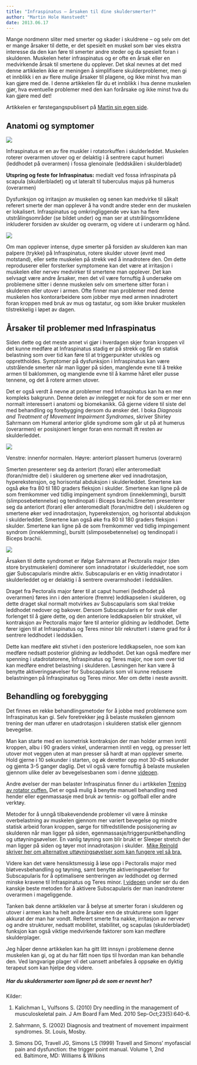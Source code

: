 ```yaml
---
title: "Infraspinatus – årsaken til dine skuldersmerter?"
author: "Martin Hole Hanstvedt"
date: 2013.06.17
---
```


Mange nordmenn sliter med smerter og skader i skuldrene – og selv om det er mange årsaker til dette, er det spesielt en muskel som bør vies ekstra interesse da den kan føre til smerter andre steder og da spesielt foran i skulderen. Muskelen heter infraspinatus og er ofte en årsak eller en medvirkende årsak til smertene du opplever. Det skal nevnes at det med denne artikkelen ikke er meningen å simplifisere skulderproblemer, men gi et innblikk i en av flere mulige årsaker til plagene, og ikke minst hva man kan gjøre med de. I denne artikkelen får du et innblikk i hva denne muskelen gjør, hva eventuelle problemer med den kan forårsake og ikke minst hva du kan gjøre med det!

Artikkelen er førstegangspublisert på [Martin sin egen side](http://martinhanstvedt.com/).

## Anatomi og symptomer

![](images/clipboard-3708204265.png)

Infraspinatus er en av fire muskler i rotatorkuffen i skulderleddet. Muskelen roterer overarmen utover og er delaktig i å sentrere caput humeri (leddhodet på overarmen) i fossa glenoinale (leddskålen i skulderbladet)

**Utspring og feste for Infraspinatus:** medialt ved fossa infraspinata på scapula (skulderbladet) og ut lateralt til tuberculus majus på humerus (overarmen)

Dysfunksjon og irritasjon av muskelen og senen kan medvirke til såkalt referert smerte der man opplever å ha vondt andre steder enn der muskelen er lokalisert. Infraspinatus og omkringliggende vev kan ha flere utstrålingsområder (se bildet under) og man ser at utstrålingsområdene inkluderer forsiden av skulder og overarm, og videre ut i underarm og hånd.

![](images/clipboard-3208474769.png)

Om man opplever intense, dype smerter på forsiden av skulderen kan man palpere (trykke) på Infraspinatus, rotere skulder utover (evnt med motstand), eller sette muskelen på strekk ved å innadrotere den. Om dette reproduserer eller forsterker symptomene kan det være at irritasjon i muskelen eller nervev medvirker til smertene man opplever. Det kan selvsagt være andre årsaker, men det vil være fornuftig å undersøke om problemene sitter i denne muskelen selv om smertene sitter foran i skulderen eller utover i armen. Ofte finner man problemer med denne muskelen hos kontorarbeidere som jobber mye med armen innadrotert foran kroppen med bruk av mus og tastatur, og som ikke bruker muskelen tilstrekkelig i løpet av dagen.

## Årsaker til problemer med Infraspinatus

Siden dette og det meste annet vi gjør i hverdagen skjer foran kroppen vil det kunne medføre at Infraspinatus stadig er på strekk og får en statisk belastning som over tid kan føre til at triggerpunkter utvikles og opprettholdes. Symptomer på dysfunksjon i Infraspinatus kan være utstrålende smerter når man ligger på siden, manglende evne til å trekke armen til baklommen, og manglende evne til å kamme håret eller pusse tennene, og det å rotere armen utover.

Det er også verdt å nevne at problemer med Infraspinatus kan ha en mer kompleks bakgrunn. Denne delen av innlegget er nok for de som er mer enn normalt interessert i anatomi og biomekanikk. Gå gjerne videre til siste del med behandling og forebygging dersom du ønsker det. I boka *Diagnosis and Treatment of Movement Impairment Syndromes*, skriver Shirley Sahrmann om Humeral anterior glide syndrome som går ut på at humerus (overarmen) er posisjonert lenger foran enn normalt ift resten av skulderleddet.

![](images/clipboard-811416096.png)

Venstre: innenfor normalen. Høyre: anteriort plassert humerus (overarm)

Smerten presenterer seg da anteriort (foran) eller anteromedialt (foran/midtre del) i skulderen og smertene øker ved innadrotasjon, hyperekstensjon, og horisontal abduksjon i skulderleddet. Smertene kan også øke fra 80 til 180 graders fleksjon i skulder. Smertene kan ligne på de som fremkommer ved tidlig impingement syndrom (inneklemming), bursitt (slimposebetennelse) og tendinopati i Biceps brachii.Smerten presenterer seg da anteriort (foran) eller anteromedialt (foran/midtre del) i skulderen og smertene øker ved innadrotasjon, hyperekstensjon, og horisontal abduksjon i skulderleddet. Smertene kan også øke fra 80 til 180 graders fleksjon i skulder. Smertene kan ligne på de som fremkommer ved tidlig impingement syndrom (inneklemming), bursitt (slimposebetennelse) og tendinopati i Biceps brachii.

![](images/clipboard-3732958936.png)

Årsaken til dette syndromet er ifølge Sahrmann at Pectoralis major (den store brystmuskelen) dominerer som innadrotator i skulderleddet, noe som gjør Subscapularis mindre aktiv. Subscapularis er en viktig innadrotator i skulderleddet og er delaktig i å sentrere overarmshodet i leddskålen.

Draget fra Pectoralis major fører til at caput humeri (leddhodet på overarmen) føres inn i den anteriore (fremre) leddkapselen i skulderen, og dette draget skal normalt motvirkes av Subscapularis som skal trekke leddhodet nedover og bakover. Dersom Subscapularis er for svak eller forlenget til å gjøre dette, og den anteriore leddkapselen blir strukket, vil kontraksjon av Pectoralis major føre til anterior glidning av leddhodet. Dette fører igjen til at Infraspinatus og Teres minor blir rekruttert i større grad for å sentrere leddhodet i leddskåen.

Dette kan medføre økt stivhet i den posteriore leddkapselen, noe som kan medføre nedsatt posterior glidning av leddhodet. Det kan også medføre mer spenning i utadrotatorene, Infraspinatus og Teres major, noe som over tid kan medføre endret belastning i skulderen. Løsningen her kan være å benytte aktiveringsøvelser for Subscapularis som vil kunne redusere belastningen på Infraspinatus og Teres minor. Mer om dette i neste avsnitt.

## Behandling og forebygging

Det finnes en rekke behandlingsmetoder for å jobbe med problemene som Infraspinatus kan gi. Selv foretrekker jeg å belaste muskelen gjennom trening der man utfører en utadrotasjon i skulderen statisk eller gjennom bevegelse.

Man kan starte med en isometrisk kontraksjon der man holder armen inntil kroppen, albu i 90 graders vinkel, underarmen inntil en vegg, og presser lett utover mot veggen uten at man presser så hardt at man opplever smerte. Hold gjerne i 10 sekunder i starten, og øk deretter opp mot 30-45 sekunder og gjenta 3-5 ganger daglig. Det vil også være fornuftig å belaste muskelen gjennom ulike deler av bevegelsesbanen som i denne [videoen](https://www.youtube.com/watch?v=U-gziX06GMM).

Andre øvelser der man belaster Infraspinatus finner du i artikkelen [Trening av rotator cuffen.](http://martinhanstvedt.com/2015/07/27/trening-av-rotator-cuff-skulder/) Det er også mulig å benytte manuell behandling med hender eller egenmassasje med bruk av tennis- og golfball eller andre verktøy.

Metoder for å unngå tilbakevendende problemer vil være å minske overbelastning av muskelen gjennom mer variert bevegelse og mindre statisk arbeid foran kroppen, sørge for tilfredstillende posisjonering av skulderen når man ligger på siden, egenmassasje/triggerpunktbehandling og uttøyningsøvelser. En vanlig tøyning som blir brukt er Sleeper stretch der man ligger på siden og tøyer mot innadrotasjon i skulder.  [Mike Reinold skriver her om alternative uttøyningsøvelser som kan fungere vel så bra.](http://www.mikereinold.com/2011/07/alternatives-to-the-sleeper-stretch-that-may-actually-work-better.html)

Videre kan det være hensiktsmessig å løse opp i Pectoralis major med bløtvevsbehandling og tøyning, samt benytte aktiveringsøvelser for Subscapularis for å optimalisere sentreringen av leddhodet og dermed minske kravene til Infraspinatus og Teres minor. [I videoen](http://www.youtube.com/watch?v=iSBRnrDNbG0) under ser du den kanskje beste metoden for å aktivere Subscapularis der man inandroterer overarmen i mageliggende.

Tanken bak denne artikkelen var å belyse at smerter foran i skulderen og utover i armen kan ha helt andre årsaker enn de strukturene som ligger akkurat der man har vondt. Referert smerte fra nakke, irritasjon av nervev og andre strukturer, nedsatt mobilitet, stabilitet, og scapulas (skulderbladet) funksjon kan også viktige medvirkende faktorer som kan medføre skulderplager.

Jeg håper denne artikkelen kan ha gitt litt innsyn i problemene denne muskelen kan gi, og at du har fått noen tips til hvordan man kan behandle den. Ved langvarige plager vil det uansett anbefales å oppsøke en dyktig terapeut som kan hjelpe deg videre.

##### Har du skuldersmerter som ligner på de som er nevnt her?

Kilder:

1.  Kalichman L, Vulfsons S. (2010) Dry needling in the management of musculoskeletal pain. J Am Board Fam Med. 2010 Sep-Oct;23(5):640-6.

2.  Sahrmann, S. (2002) Diagnosis and treatment of movement impairment syndromes. St. Louis, Mosby.

3.  Simons DG, Travell JG, Simons LS (1999) Travell and Simons’ myofascial pain and dysfunction: the trigger point manual. Volume 1, 2nd ed. Baltimore, MD: Williams & Wilkins
